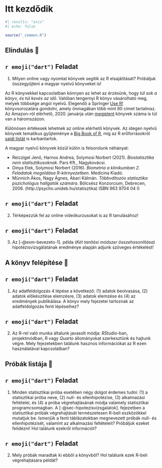 # Itt kezdődik {#sec-itt-kezdodik}

```r
#| results: "asis"
#| echo: false

source("_common.R")
```

## Elindulás 🙂 {#sec-elindulas}

::: {.callout-warning icon="false"}
## `r emoji("dart")` Feladat

1.  Milyen online vagy nyomtat könyvek segítik az R elsajátítását? Próbáljuk összegyűjteni a magyar nyelvű könyveket is!
:::

Az R könyvekkel kapcsolatban könnyen az lehet az érzésünk, hogy *túl sok a könyv, és túl kevés az idő*. Valóban tengernyi R könyv vásárolható meg, melyek többsége angol nyelvű. Elegendő a Springer [Use R!](https://www.springer.com/series/6991) könyvsorozatára gondolni, amely önmagában több mint 80 címet tartalmaz. Az Amazon-ról elérhető, 2020. januárja után [megjelent](https://www.amazon.com/s?k=r+statistics&i=stripbooks&rh=n%3A5&s=relevanceexprank&Adv-Srch-Books-Submit.x=39&Adv-Srch-Books-Submit.y=5&field-datemod=1&field-dateop=After&field-dateyear=2020&unfiltered=1&ref=sr_adv_b) könyvek száma is túl van a háromszázon.

Különösen értékesek lehetnek az online elérhető könyvek. Az idegen nyelvű könyvek tematikus gyűjteménye a [Big Book of R](https://www.bigbookofr.com/), míg az R erőforrásokról [saját listát](https://abarik.github.io/roforrasok/) is karbantartok.

A magyar nyelvű könyvek közül külön is felsorolunk néhányat:

-   Reiczigel Jenő, Harnos Andrea, Solymosi Norbert (2021). *Biostatisztika nem statisztikusoknak*. Pars Kft., Nagykovácsi.
-   Dinya Elek, Solymosi Norbert (2016). *Biometria a klinikumban 2. Feladatok megoldása R-környezetben.* Medicina Kiadó.
-   Münnich Ákos, Nagy Ágnes, Abari Kálmán. *Többváltozós statisztika pszichológus hallgatók számára.* Bölcsész Konzorcium, Debrecen, 2006. (http://psycho.unideb.hu/statisztika) ISBN 963 9704 04 0


::: {.callout-warning icon="false"}
## `r emoji("dart")` Feladat
2.  Térképezzük fel az online videókurzusokat is az R tanulásához!
:::

::: {.callout-warning icon="false"}
## `r emoji("dart")` Feladat
3.  Az [-@exm-bevezeto-1]. példa (*Két tanítási módszer összehasonlítása*) hipotézisvizsgálatának eredménye alapján adjunk szöveges értékelést!
:::
## A könyv felépítése 🤔 {#sec-konyv-felepitese}

::: {.callout-warning icon="false"}
## `r emoji("dart")` Feladat
1.  Az adatfeldolgozás 4 lépése a következő: (1) adatok beolvasása, (2) adatok előkészítése elemzésre, (3) adatok elemzése és (4) az eredmények publikálása. A könyv mely fejezetei tartoznak az adatfeldolgozás fenti lépéseihez?
:::

::: {.callout-warning icon="false"}
## `r emoji("dart")` Feladat
2.  Az R-rel való munka általunk javasolt módja: *RStudio*-ban, projektmódban, R vagy *Quarto* állományokat szerkesztünk és hajtunk végre. Mely fejezetekben találunk hasznos információkat az R ezen használatával kapcsolatban?
:::

## Próbák listája 🤯 {#sec-probak-listaja}

::: {.callout-warning icon="false"}
## `r emoji("dart")` Feladat
1.  Minden statisztikai próba esetében négy dolgot érdemes tudni: (1) a statisztikai próba neve, (2) null- és ellenhipotézise, (3) alkalmazási feltételei, és (4) a próba végrehajtásának módja valamely statisztikai programcsomagban. A [-@sec-hipotezisvizsgalatok]. fejezetben a statisztikai próbák végrehajtását természetesen R-beli eszközökkel mutatjuk be. Ismerjük a fenti táblázatokban megnevezett próbák null- és ellenhipotézisét, valamint az alkalmazási feltételeit? Próbáljuk ezeket felidézni! Hol találunk ezekről információt?
:::

::: {.callout-warning icon="false"}
## `r emoji("dart")` Feladat
2.  Mely próbák maradtak ki ebből a könyvből? Hol találunk ezek R-beli végrehajtására példát?
:::
